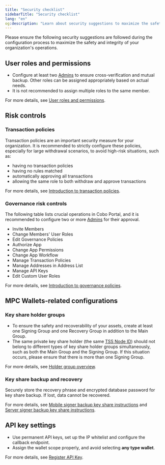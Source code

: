 ```yaml
---
title: "Security checklist"
sidebarTitle: "Security checklist"
lang: "en"
og:description: "Learn about security suggestions to maximize the safety and integrity of your organization's operations."
---
```


Please ensure the following security suggestions are followed during the configuration process to maximize the safety and integrity of your organization's operations.

## User roles and permissions
- Configure at least two [Admins](/en/portal/organization/roles-and-permissions) to ensure cross-verification and mutual backup. Other roles can be assigned appropriately based on actual needs. 
- It is not recommended to assign multiple roles to the same member.

For more details, see [User roles and permissions](/en/portal/organization/roles-and-permissions).

## Risk controls

### Transaction policies
Transaction policies are an important security measure for your organization. It is recommended to strictly configure these policies, especially for large withdrawal scenarios, to avoid high-risk situations, such as:
- having no transaction policies
- having no rules matched
- automatically approving all transactions
- allowing the same role to both withdraw and approve transactions

For more details, see [Introduction to transaction policies](/en/portal/risk-controls/tx-policies-overview).

### Governance risk controls
The following table lists crucial operations in Cobo Portal, and it is recommended to configure two or more [Admins](/en/portal/organization/roles-and-permissions) for their approval.

- Invite Members
- Change Members' User Roles
- Edit Governance Policies
- Authorize App
- Change App Permissions
- Change App Workflow
- Manage Transaction Policies
- Manage Addresses in Address List
- Manage API Keys
- Edit Custom User Roles

For more details, see [Introduction to governance policies](/en/portal/organization/governance-intro).

## MPC Wallets-related configurations

### Key share holder groups
- To ensure the safety and recoverability of your assets, create at least one Signing Group and one Recovery Group in addition to the Main Group.
- The same private key share holder (the same [TSS Node ID](/en/portal/glossary#tss-node)) should not belong to different types of key share holder groups simultaneously, such as both the Main Group and the Signing Group. If this situation occurs, please ensure that there is more than one Signing Group.

For more details, see [Holder group overview](/en/portal/mpc-wallets/ocw/holder-group-overview).

### Key share backup and recovery
Securely store the recovery phrase and encrypted database password for key share backup. If lost, data cannot be recovered.

For more details, see [Mobile signer backup key share instructions](/en/guard/generate-and-back-up-key-shares#backup-private-key-shares) and [Server signer backup key share instructions](https://www.cobo.com/developers/v2_en/guides/mpc-wallets/server-co-signer/key-shares-backup).

## API key settings
- Use permanent API keys, set up the IP whitelist and configure the callback endpoint.
- Assign the wallet scope properly, and avoid selecting **any type wallet**.

For more details, see [Register API Key](/en/portal/developer-console/create-api-key).
